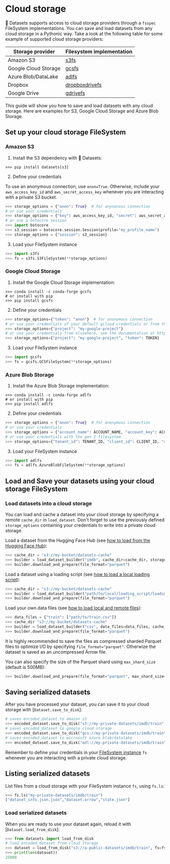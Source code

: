 # Cloud storage

🤗 Datasets supports access to cloud storage providers through a `fsspec` FileSystem implementations.
You can save and load datasets from any cloud storage in a Pythonic way.
Take a look at the following table for some example of supported cloud storage providers:

| Storage provider     | Filesystem implementation                                     |
|----------------------|---------------------------------------------------------------|
| Amazon S3            | [s3fs](https://s3fs.readthedocs.io/en/latest/)                |
| Google Cloud Storage | [gcsfs](https://gcsfs.readthedocs.io/en/latest/)              |
| Azure Blob/DataLake  | [adlfs](https://github.com/fsspec/adlfs)                      |
| Dropbox              | [dropboxdrivefs](https://github.com/MarineChap/dropboxdrivefs)|
| Google Drive         | [gdrivefs](https://github.com/intake/gdrivefs)                |

This guide will show you how to save and load datasets with any cloud storage.
Here are examples for S3, Google Cloud Storage and Azure Blob Storage.

## Set up your cloud storage FileSystem

### Amazon S3

1. Install the S3 dependency with 🤗 Datasets:

```
>>> pip install datasets[s3]
```

2. Define your credentials

To use an anonymous connection, use `anon=True`.
Otherwise, include your `aws_access_key_id` and `aws_secret_access_key` whenever you are interacting with a private S3 bucket.

```py
>>> storage_options = {"anon": True}  # for anynonous connection
# or use your credentials
>>> storage_options = {"key": aws_access_key_id, "secret": aws_secret_access_key}  # for private buckets
# or use a botocore session
>>> import botocore
>>> s3_session = botocore.session.Session(profile="my_profile_name")
>>> storage_options = {"session": s3_session}
```

3. Load your FileSystem instance

```py
>>> import s3fs
>>> fs = s3fs.S3FileSystem(**storage_options)
```

### Google Cloud Storage

1. Install the Google Cloud Storage implementation:

```
>>> conda install -c conda-forge gcsfs
# or install with pip
>>> pip install gcsfs
```

2. Define your credentials

```py
>>> storage_options={"token": "anon"}  # for anonymous connection
# or use your credentials of your default gcloud credentials or from the google metadata service
>>> storage_options={"project": "my-google-project"}
# or use your credentials from elsewhere, see the documentation at https://gcsfs.readthedocs.io/
>>> storage_options={"project": "my-google-project", "token": TOKEN}
```

3. Load your FileSystem instance

```py
>>> import gcsfs
>>> fs = gcsfs.GCSFileSystem(**storage_options)
```

### Azure Blob Storage

1. Install the Azure Blob Storage implementation:

```
>>> conda install -c conda-forge adlfs
# or install with pip
>>> pip install adlfs
```

2. Define your credentials

```py
>>> storage_options = {"anon": True}  # for anonymous connection
# or use your credentials
>>> storage_options = {"account_name": ACCOUNT_NAME, "account_key": ACCOUNT_KEY)  # gen 2 filesystem
# or use your credentials with the gen 1 filesystem
>>> storage_options={"tenant_id": TENANT_ID, "client_id": CLIENT_ID, "client_secret": CLIENT_SECRET}
```

3. Load your FileSystem instance

```py
>>> import adlfs
>>> fs = adlfs.AzureBlobFileSystem(**storage_options)
```

## Load and Save your datasets using your cloud storage FileSystem

### Load datasets into a cloud storage

You can load and cache a dataset into your cloud storage by specifying a remote `cache_dir` in `load_dataset`.
Don't forget to use the previously defined `storage_options` containing your credentials to write into a private cloud storage.

Load a dataset from the Hugging Face Hub (see [how to load from the Hugging Face Hub](./loading#hugging-face-hub)):

```py
>>> cache_dir = "s3://my-bucket/datasets-cache"
>>> builder = load_dataset_builder("imdb", cache_dir=cache_dir, storage_options=storage_options)
>>> builder.download_and_prepare(file_format="parquet")
```

Load a dataset using a loading script (see [how to load a local loading script](./loading#local-loading-script)):

```py
>>> cache_dir = "s3://my-bucket/datasets-cache"
>>> builder = load_dataset_builder("path/to/local/loading_script/loading_script.py", cache_dir=cache_dir, storage_options=storage_options)
>>> builder.download_and_prepare(file_format="parquet")
```

Load your own data files (see [how to load local and remote files](./loading#local-and-remote-files)):

```py
>>> data_files = {"train": ["path/to/train.csv"]}
>>> cache_dir "s3://my-bucket/datasets-cache"
>>> builder = load_dataset_builder("csv", data_files=data_files, cache_dir=cache_dir, storage_options=storage_options)
>>> builder.download_and_prepare(file_format="parquet")
```

It is highly recommended to save the files as compressed sharded Parquet files to optimize I/O by specifying `file_format="parquet"`.
Otherwize the dataset is saved as an uncompressed Arrow file.

You can also specify the size of the Parquet shard using `max_shard_size` (default is 500MB):

```py
>>> builder.download_and_prepare(file_format="parquet", max_shard_size="1GB")
```

## Saving serialized datasets

After you have processed your dataset, you can save it to your cloud storage with [`Dataset.save_to_disk`]:

```py
# saves encoded_dataset to amazon s3
>>> encoded_dataset.save_to_disk("s3://my-private-datasets/imdb/train", fs=fs)
# saves encoded_dataset to google cloud storage
>>> encoded_dataset.save_to_disk("gcs://my-private-datasets/imdb/train", fs=fs)
# saves encoded_dataset to microsoft azure blob/datalake
>>> encoded_dataset.save_to_disk("adl://my-private-datasets/imdb/train", fs=fs)
```

<Tip>

Remember to define your credentials in your [FileSystem instance](#set-up-your-cloud-storage-filesystem) `fs` whenever you are interacting with a private cloud storage.

</Tip>

## Listing serialized datasets

List files from a cloud storage with your FileSystem instance `fs`, using `fs.ls`:

```py
>>> fs.ls("my-private-datasets/imdb/train")
["dataset_info.json.json","dataset.arrow","state.json"]
```

### Load serialized datasets

When you are ready to use your dataset again, reload it with [`Dataset.load_from_disk`]:

```py
>>> from datasets import load_from_disk
# load encoded_dataset from cloud storage
>>> dataset = load_from_disk("s3://a-public-datasets/imdb/train", fs=fs)  
>>> print(len(dataset))
25000
```
